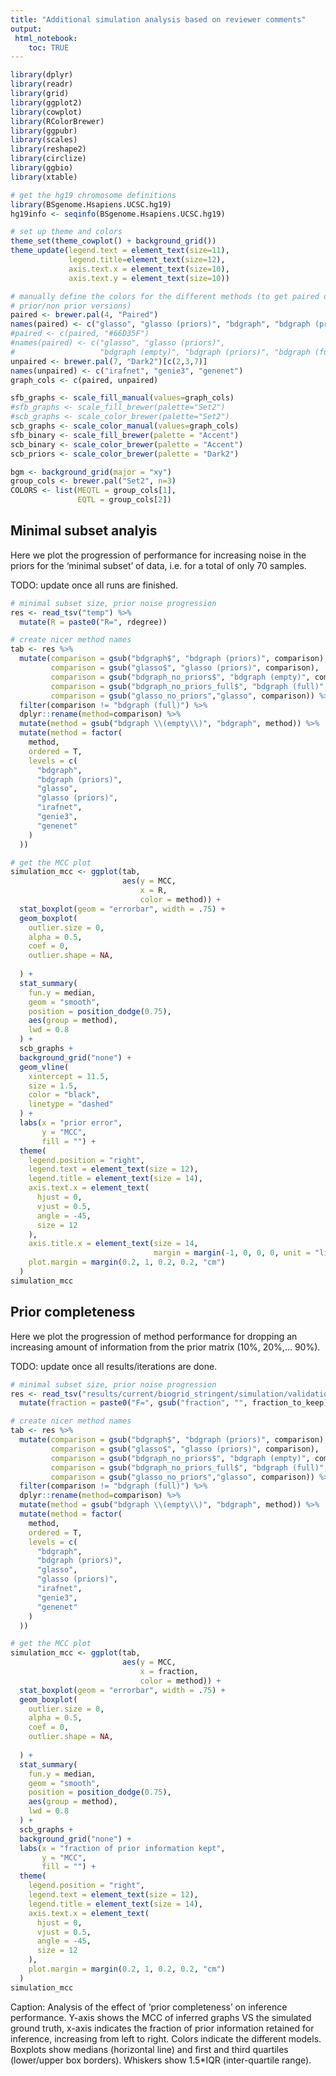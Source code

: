 ```yaml
---
title: "Additional simulation analysis based on reviewer comments"
output: 
 html_notebook:
    toc: TRUE
---
```


```r
library(dplyr)
library(readr)
library(grid)
library(ggplot2)
library(cowplot)
library(RColorBrewer)
library(ggpubr)
library(scales)
library(reshape2)
library(circlize)
library(ggbio)
library(xtable)

# get the hg19 chromosome definitions
library(BSgenome.Hsapiens.UCSC.hg19)
hg19info <- seqinfo(BSgenome.Hsapiens.UCSC.hg19)

# set up theme and colors
theme_set(theme_cowplot() + background_grid())
theme_update(legend.text = element_text(size=11), 
             legend.title=element_text(size=12),
             axis.text.x = element_text(size=10),
             axis.text.y = element_text(size=10))

# manually define the colors for the different methods (to get paired ones for
# prior/non prior versions)
paired <- brewer.pal(4, "Paired")
names(paired) <- c("glasso", "glasso (priors)", "bdgraph", "bdgraph (priors)")
#paired <- c(paired, "#66D35F")
#names(paired) <- c("glasso", "glasso (priors)", 
#                   "bdgraph (empty)", "bdgraph (priors)", "bdgraph (full)")
unpaired <- brewer.pal(7, "Dark2")[c(2,3,7)]
names(unpaired) <- c("irafnet", "genie3", "genenet")
graph_cols <- c(paired, unpaired)

sfb_graphs <- scale_fill_manual(values=graph_cols)
#sfb_graphs <- scale_fill_brewer(palette="Set2")
#scb_graphs <- scale_color_brewer(palette="Set2")
scb_graphs <- scale_color_manual(values=graph_cols)
sfb_binary <- scale_fill_brewer(palette = "Accent")
scb_binary <- scale_color_brewer(palette = "Accent")
scb_priors <- scale_color_brewer(palette = "Dark2")

bgm <- background_grid(major = "xy")
group_cols <- brewer.pal("Set2", n=3)
COLORS <- list(MEQTL = group_cols[1],
               EQTL = group_cols[2])

```

## Minimal subset analyis

Here we plot the progression of performance for increasing noise in the priors
for the 'minimal subset' of data, i.e. for a total of only 70 samples.

TODO: update once all runs are finished.

```r
# minimal subset size, prior noise progression
res <- read_tsv("temp") %>%
  mutate(R = paste0("R=", rdegree))

# create nicer method names
tab <- res %>% 
  mutate(comparison = gsub("bdgraph$", "bdgraph (priors)", comparison),
         comparison = gsub("glasso$", "glasso (priors)", comparison),
         comparison = gsub("bdgraph_no_priors$", "bdgraph (empty)", comparison),
         comparison = gsub("bdgraph_no_priors_full$", "bdgraph (full)", comparison),
         comparison = gsub("glasso_no_priors","glasso", comparison)) %>%
  filter(comparison != "bdgraph (full)") %>%
  dplyr::rename(method=comparison) %>%
  mutate(method = gsub("bdgraph \\(empty\\)", "bdgraph", method)) %>%
  mutate(method = factor(
    method,
    ordered = T,
    levels = c(
      "bdgraph",
      "bdgraph (priors)",
      "glasso",
      "glasso (priors)",
      "irafnet",
      "genie3",
      "genenet"
    )
  ))

# get the MCC plot
simulation_mcc <- ggplot(tab,
                         aes(y = MCC,
                             x = R,
                             color = method)) +
  stat_boxplot(geom = "errorbar", width = .75) +
  geom_boxplot(
    outlier.size = 0,
    alpha = 0.5,
    coef = 0,
    outlier.shape = NA,
    
  ) +
  stat_summary(
    fun.y = median,
    geom = "smooth",
    position = position_dodge(0.75),
    aes(group = method),
    lwd = 0.8
  ) +
  scb_graphs +
  background_grid("none") +
  geom_vline(
    xintercept = 11.5,
    size = 1.5,
    color = "black",
    linetype = "dashed"
  ) +
  labs(x = "prior error",
       y = "MCC",
       fill = "") +
  theme(
    legend.position = "right",
    legend.text = element_text(size = 12),
    legend.title = element_text(size = 14),
    axis.text.x = element_text(
      hjust = 0,
      vjust = 0.5,
      angle = -45,
      size = 12
    ),
    axis.title.x = element_text(size = 14,
                                margin = margin(-1, 0, 0, 0, unit = "lines")),
    plot.margin = margin(0.2, 1, 0.2, 0.2, "cm")
  )
simulation_mcc
```

## Prior completeness

Here we plot the progression of method performance for dropping an increasing amount of information from the prior matrix (10%, 20%,... 90%).

TODO: update once all results/iterations are done.

```r
# minimal subset size, prior noise progression
res <- read_tsv("results/current/biogrid_stringent/simulation/validation-prior-completeness.txt") %>%
  mutate(fraction = paste0("F=", gsub("fraction", "", fraction_to_keep)))

# create nicer method names
tab <- res %>% 
  mutate(comparison = gsub("bdgraph$", "bdgraph (priors)", comparison),
         comparison = gsub("glasso$", "glasso (priors)", comparison),
         comparison = gsub("bdgraph_no_priors$", "bdgraph (empty)", comparison),
         comparison = gsub("bdgraph_no_priors_full$", "bdgraph (full)", comparison),
         comparison = gsub("glasso_no_priors","glasso", comparison)) %>%
  filter(comparison != "bdgraph (full)") %>%
  dplyr::rename(method=comparison) %>%
  mutate(method = gsub("bdgraph \\(empty\\)", "bdgraph", method)) %>%
  mutate(method = factor(
    method,
    ordered = T,
    levels = c(
      "bdgraph",
      "bdgraph (priors)",
      "glasso",
      "glasso (priors)",
      "irafnet",
      "genie3",
      "genenet"
    )
  ))

# get the MCC plot
simulation_mcc <- ggplot(tab,
                         aes(y = MCC,
                             x = fraction,
                             color = method)) +
  stat_boxplot(geom = "errorbar", width = .75) +
  geom_boxplot(
    outlier.size = 0,
    alpha = 0.5,
    coef = 0,
    outlier.shape = NA,
    
  ) +
  stat_summary(
    fun.y = median,
    geom = "smooth",
    position = position_dodge(0.75),
    aes(group = method),
    lwd = 0.8
  ) +
  scb_graphs +
  background_grid("none") +
  labs(x = "fraction of prior information kept",
       y = "MCC",
       fill = "") +
  theme(
    legend.position = "right",
    legend.text = element_text(size = 12),
    legend.title = element_text(size = 14),
    axis.text.x = element_text(
      hjust = 0,
      vjust = 0.5,
      angle = -45,
      size = 12
    ),
    plot.margin = margin(0.2, 1, 0.2, 0.2, "cm")
  )
simulation_mcc
```
Caption: Analysis of the effect of 'prior completeness' on inference performance.
Y-axis shows the MCC of inferred graphs VS the simulated ground truth, x-axis indicates the fraction
of prior information retained for inference, increasing from left to right. Colors indicate the different models. Boxplots show medians (horizontal line) and first and third quartiles (lower/upper box borders). Whiskers show 1.5*IQR (inter-quartile range).

